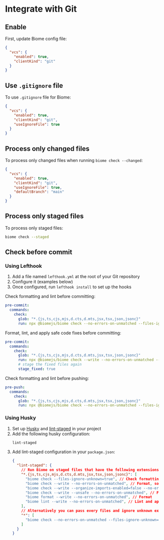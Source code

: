 # Integrate with Git

## Enable
First, update Biome config file:
```json title="biome.json"
{
  "vcs": {
    "enabled": true,
    "clientKind": "git"
  }
}
```


## Use `.gitignore` file

To use `.gitignore` file for Biome:
```json title="biome.json"
{
  "vcs": {
    "enabled": true,
    "clientKind": "git",
    "useIgnoreFile": true
  }
}
```


## Process only changed files

To process only changed files when running `biome check --changed`:
```json title="biome.json"
{
  "vcs": {
    "enabled": true,
    "clientKind": "git",
    "useIgnoreFile": true,
    "defaultBranch": "main"
  }
}
```


## Process only staged files

To process only staged files:
```sh
biome check --staged
```


## Check before commit

### Using Lefthook

1. Add a file named `lefthook.yml` at the root of your Git repository
2. Configure it (examples below)
3. Once configured, run `lefthook install` to set up the hooks

Check formatting and lint before committing:
```yml title="lefthook.yml"
pre-commit:
  commands:
    check:
      glob: "*.{js,ts,cjs,mjs,d.cts,d.mts,jsx,tsx,json,jsonc}"
      run: npx @biomejs/biome check --no-errors-on-unmatched --files-ignore-unknown=true --colors=off {staged_files}
```

Format, lint, and apply safe code fixes before committing:
```yml title="lefthook.yml"
pre-commit:
  commands:
    check:
      glob: "*.{js,ts,cjs,mjs,d.cts,d.mts,jsx,tsx,json,jsonc}"
      run: npx @biomejs/biome check --write --no-errors-on-unmatched --files-ignore-unknown=true --colors=off {staged_files}
      # stage the fixed files again
      stage_fixed: true
```

Check formatting and lint before pushing:
```yml title="lefthook.yml"
pre-push:
  commands:
    check:
      glob: "*.{js,ts,cjs,mjs,d.cts,d.mts,jsx,tsx,json,jsonc}"
      run: npx @biomejs/biome check --no-errors-on-unmatched --files-ignore-unknown=true --colors=off {push_files}
```


### Using Husky

1. Set up [Husky](/tools/git/husky.md) and [lint-staged](https://github.com/lint-staged/lint-staged) in your project
2. Add the following husky configuration:
    ```sh title=".husky/pre-commit"
    lint-staged
    ```
3. Add lint-staged configuration in your `package.json`:
    ```json title="package.json"
    {
      "lint-staged": {
        // Run Biome on staged files that have the following extensions: js, ts, jsx, tsx, json and jsonc
        "*.{js,ts,cjs,mjs,d.cts,d.mts,jsx,tsx,json,jsonc}": [
          "biome check --files-ignore-unknown=true", // Check formatting and lint
          "biome check --write --no-errors-on-unmatched", // Format, sort imports, lint, and apply safe fixes
          "biome check --write --organize-imports-enabled=false --no-errors-on-unmatched", // format and apply safe fixes
          "biome check --write --unsafe --no-errors-on-unmatched", // Format, sort imports, lints, apply safe/unsafe fixes
          "biome format --write --no-errors-on-unmatched", // Format
          "biome lint --write --no-errors-on-unmatched", // Lint and apply safe fixes
        ],
        // Alternatively you can pass every files and ignore unknown extensions
        "*": [
          "biome check --no-errors-on-unmatched --files-ignore-unknown=true", // Check formatting and lint
        ]
      }
    }
    ```
